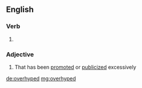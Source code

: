 ==English==

===Verb===
{{head|en}}

# {{en-past of|overhype}}

===Adjective===
{{en-adj}}

# That has been [[promote]]d or [[publicize]]d excessively

[[de:overhyped]]
[[mg:overhyped]]